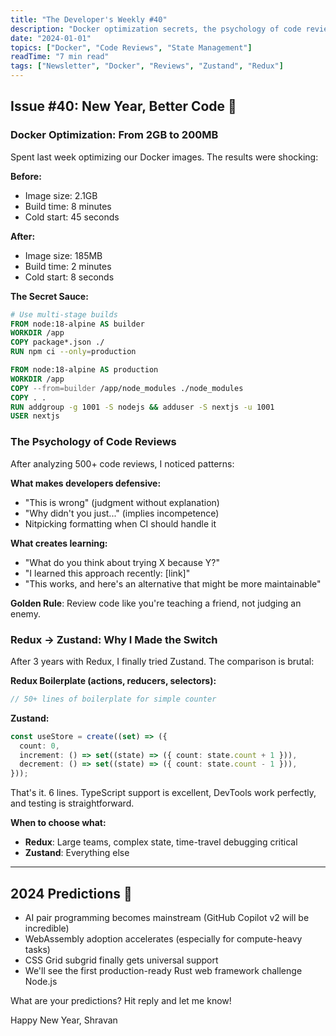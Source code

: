 ```yaml
---
title: "The Developer's Weekly #40"
description: "Docker optimization secrets, the psychology of code reviews, and why I switched from Redux to Zustand (and you might too)."
date: "2024-01-01"
topics: ["Docker", "Code Reviews", "State Management"]
readTime: "7 min read"
tags: ["Newsletter", "Docker", "Reviews", "Zustand", "Redux"]
---
```


## Issue #40: New Year, Better Code 🎉

### Docker Optimization: From 2GB to 200MB

Spent last week optimizing our Docker images. The results were shocking:

**Before:**
- Image size: 2.1GB
- Build time: 8 minutes
- Cold start: 45 seconds

**After:**
- Image size: 185MB
- Build time: 2 minutes  
- Cold start: 8 seconds

**The Secret Sauce:**

```dockerfile
# Use multi-stage builds
FROM node:18-alpine AS builder
WORKDIR /app
COPY package*.json ./
RUN npm ci --only=production

FROM node:18-alpine AS production
WORKDIR /app
COPY --from=builder /app/node_modules ./node_modules
COPY . .
RUN addgroup -g 1001 -S nodejs && adduser -S nextjs -u 1001
USER nextjs
```

### The Psychology of Code Reviews

After analyzing 500+ code reviews, I noticed patterns:

**What makes developers defensive:**
- "This is wrong" (judgment without explanation)
- "Why didn't you just..." (implies incompetence)
- Nitpicking formatting when CI should handle it

**What creates learning:**
- "What do you think about trying X because Y?"
- "I learned this approach recently: [link]"
- "This works, and here's an alternative that might be more maintainable"

**Golden Rule**: Review code like you're teaching a friend, not judging an enemy.

### Redux → Zustand: Why I Made the Switch

After 3 years with Redux, I finally tried Zustand. The comparison is brutal:

**Redux Boilerplate (actions, reducers, selectors):**
```typescript
// 50+ lines of boilerplate for simple counter
```

**Zustand:**
```typescript
const useStore = create((set) => ({
  count: 0,
  increment: () => set((state) => ({ count: state.count + 1 })),
  decrement: () => set((state) => ({ count: state.count - 1 })),
}));
```

That's it. 6 lines. TypeScript support is excellent, DevTools work perfectly, and testing is straightforward.

**When to choose what:**
- **Redux**: Large teams, complex state, time-travel debugging critical
- **Zustand**: Everything else

---

## 2024 Predictions 🔮

- AI pair programming becomes mainstream (GitHub Copilot v2 will be incredible)
- WebAssembly adoption accelerates (especially for compute-heavy tasks)
- CSS Grid subgrid finally gets universal support
- We'll see the first production-ready Rust web framework challenge Node.js

What are your predictions? Hit reply and let me know!

Happy New Year,
Shravan

